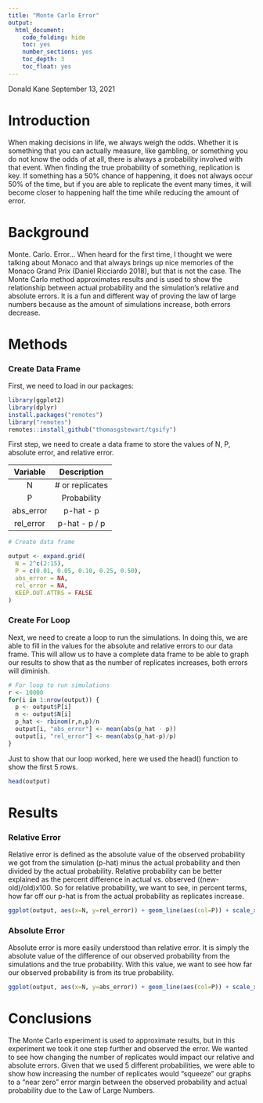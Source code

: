 ```yaml
---
title: "Monte Carlo Error"
output:
  html_document:
    code_folding: hide
    toc: yes
    number_sections: yes
    toc_depth: 3
    toc_float: yes
---
```

Donald Kane
September 13, 2021

# Introduction

  When making decisions in life, we always weigh the odds. Whether it is something that you can actually measure, like gambling, or something you do not know the odds of at all, there is always a probability involved with that event. When finding the true probability of something, replication is key. If something has a 50% chance of happening, it does not always occur 50% of the time, but if you are able to replicate the event many times, it will become closer to happening half the time while reducing the amount of error.

# Background

  Monte. Carlo. Error...
  When heard for the first time, I thought we were talking about Monaco and that always brings up nice memories of the Monaco Grand Prix (Daniel Ricciardo 2018), but that is not the case. The Monte Carlo method approximates results and is used to show the relationship between actual probability and the simulation's relative and absolute errors. It is a fun and different way of proving the law of large numbers because as the amount of simulations increase, both errors decrease.

# Methods

### Create Data Frame

First, we need to load in our packages:

```r
library(ggplot2)
library(dplyr)
install.packages("remotes")
library("remotes")
remotes::install_github("thomasgstewart/tgsify")
```

  First step, we need to create a data frame to store the values of N, P, absolute error, and relative error.

| Variable | Description 
|:---:|:---:|
|  N  |   # or replicates 
|  P  |   Probability 
|  abs_error  |   p-hat - p 
|  rel_error  |   p-hat - p / p 


```r
# Create data frame

output <- expand.grid(
  N = 2^c(2:15),
  P = c(0.01, 0.05, 0.10, 0.25, 0.50),
  abs_error = NA,
  rel_error = NA,
  KEEP.OUT.ATTRS = FALSE
)
```

### Create For Loop

  Next, we need to create a loop to run the simulations. In doing this, we are able to fill in the values for the absolute and relative errors to our data frame. This will allow us to have a complete data frame to be able to graph our results to show that as the number of replicates increases, both errors will diminish.

``` r
# For loop to run simulations
r <- 10000
for(i in 1:nrow(output)) {
  p <- output$P[i]
  n <- output$N[i]
  p_hat <- rbinom(r,n,p)/n
  output[i, "abs_error"] <- mean(abs(p_hat - p)) 
  output[i, "rel_error"] <- mean(abs(p_hat-p)/p) 
}
```

Just to show that our loop worked, here we used the head() function to show the first 5 rows.

``` r
head(output)
```

# Results

### Relative Error

  Relative error is defined as the absolute value of the observed probability we got from the simulation (p-hat) minus the actual probability and then divided by the actual probability. Relative probability can be better explained as the percent difference in actual vs. observed ((new-old)/old)x100. So for relative probability, we want to see, in percent terms, how far off our p-hat is from the actual probability as replicates increase.

``` r
ggplot(output, aes(x=N, y=rel_error)) + geom_line(aes(col=P)) + scale_x_continuous(trans='log2') + ggtitle("Relative Error")

```

### Absolute Error

  Absolute error is more easily understood than relative error. It is simply the absolute value of the difference of our observed probability from the simulations and the true probability. With this value, we want to see how far our observed probability is from its true probability.

``` r
ggplot(output, aes(x=N, y=abs_error)) + geom_line(aes(col=P)) + scale_x_continuous(trans='log2') + ggtitle("Absolute Error")

```

# Conclusions

The Monte Carlo experiment is used to approximate results, but in this experiment we took it one step further and observed the error. We wanted to see how changing the number of replicates would impact our relative and absolute errors. Given that we used 5 different probabilities, we were able to show how increasing the number of replicates would "squeeze" our graphs to a "near zero" error margin between the observed probability and actual probability due to the Law of Large Numbers.